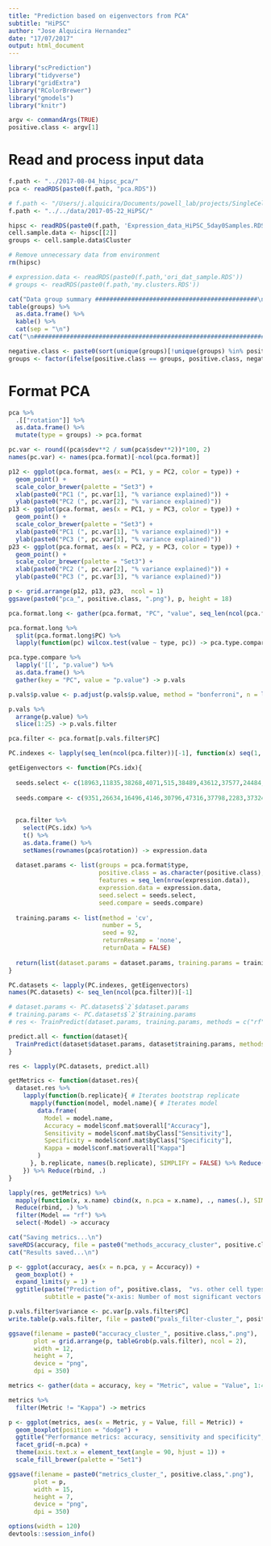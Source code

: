 ```yaml
---
title: "Prediction based on eigenvectors from PCA"
subtitle: "HiPSC"
author: "Jose Alquicira Hernandez"
date: "17/07/2017"
output: html_document
---
```


```r
library("scPrediction")
library("tidyverse")
library("gridExtra")
library("RColorBrewer")
library("gmodels")
library("knitr")
```

```r
argv <- commandArgs(TRUE)
positive.class <- argv[1]
```


# Read and process input data

```r
f.path <- "../2017-08-04_hipsc_pca/"
pca <- readRDS(paste0(f.path, "pca.RDS"))
```


```r
# f.path <- "/Users/j.alquicira/Documents/powell_lab/projects/SingleCell_Prediction/results/2017-05-22_IPSCAnalysis/test/"
f.path <- "../../data/2017-05-22_HiPSC/"

hipsc <- readRDS(paste0(f.path, 'Expression_data_HiPSC_5day0Samples.RDS'))
cell.sample.data <- hipsc[[2]]
groups <- cell.sample.data$Cluster

# Remove unnecessary data from environment
rm(hipsc)

# expression.data <- readRDS(paste0(f.path,'ori_dat_sample.RDS'))
# groups <- readRDS(paste0(f.path,'my.clusters.RDS'))
```


```r
cat("Data group summary #############################################\n\n")
table(groups) %>% 
  as.data.frame() %>% 
  kable() %>% 
  cat(sep = "\n")
cat("\n################################################################\n")
```

```r
negative.class <- paste0(sort(unique(groups)[!unique(groups) %in% positive.class]), collapse = "")
groups <- factor(ifelse(positive.class == groups, positive.class, negative.class), levels = c(positive.class, negative.class))
```

# Format PCA

```r
pca %>%
  .[["rotation"]] %>% 
  as.data.frame() %>% 
  mutate(type = groups) -> pca.format

pc.var <- round((pca$sdev**2 / sum(pca$sdev**2))*100, 2)
names(pc.var) <- names(pca.format)[-ncol(pca.format)]
```

```r
p12 <- ggplot(pca.format, aes(x = PC1, y = PC2, color = type)) +
  geom_point() +
  scale_color_brewer(palette = "Set3") +
  xlab(paste0("PC1 (", pc.var[1], "% variance explained)")) +
  ylab(paste0("PC2 (", pc.var[2], "% variance explained)"))
p13 <- ggplot(pca.format, aes(x = PC1, y = PC3, color = type)) +
  geom_point() +
  scale_color_brewer(palette = "Set3") +
  xlab(paste0("PC1 (", pc.var[1], "% variance explained)")) +
  ylab(paste0("PC3 (", pc.var[3], "% variance explained)"))
p23 <- ggplot(pca.format, aes(x = PC2, y = PC3, color = type)) +
  geom_point() +
  scale_color_brewer(palette = "Set3") +
  xlab(paste0("PC2 (", pc.var[2], "% variance explained)")) +
  ylab(paste0("PC3 (", pc.var[3], "% variance explained)"))
```

```r
p <- grid.arrange(p12, p13, p23,  ncol = 1)
ggsave(paste0("pca_", positive.class, ".png"), p, height = 18)
```


```r
pca.format.long <- gather(pca.format, "PC", "value", seq_len(ncol(pca.format) - 1))
```


```r
pca.format.long %>% 
  split(pca.format.long$PC) %>% 
  lapply(function(pc) wilcox.test(value ~ type, pc)) -> pca.type.compare

pca.type.compare %>% 
  lapply('[[', "p.value") %>% 
  as.data.frame() %>% 
  gather(key = "PC", value = "p.value") -> p.vals
```

```r
p.vals$p.value <- p.adjust(p.vals$p.value, method = "bonferroni", n = length(p.vals$p.value))

p.vals %>% 
  arrange(p.value) %>% 
  slice(1:25) -> p.vals.filter
```


```r
pca.filter <- pca.format[p.vals.filter$PC]
```


```r
PC.indexes <- lapply(seq_len(ncol(pca.filter))[-1], function(x) seq(1, x, 1))
```



```r
getEigenvectors <- function(PCs.idx){
  
  seeds.select <- c(18963,11835,38268,4071,515,38489,43612,37577,24484,20562,28354,30815,29137,29246,23762,15286,33605,26739,22919,32596,14373,46398,46064,39920,24110,20294,41148,48654,34029,25359,3016,22720,43078,45935,7979,430,3033,27125,10152,38860,13293,4566,31483,12965,21939,31440,31397,2100,19793,15853,43780,40804,9741,44354,13126,40070,40929,21237,38687,8988,19795,44104,39181,49170,48984,39446,22446,37099,11091,47020,45130,16437,42807,42560,44595,33712,34490,38548,30927,47522,41510,4189,5421,36331,39808,16249,40572,41146,41607,11705,12381,4728,31350,25172,4763,4181,17638,46408,39838,16460)
  
  seeds.compare <- c(9351,26634,16496,4146,30796,47316,37798,2283,37324,12043,20234,28458,13545,5507,39962,2151,24861,36024,1727,4813,44701,32887,32101,38658,28058,4139,36523,24541,7204,46413,21999,9407,10986,13552,35608,1484,40106,18300,44515,32833,48557,19541,22954,32915,33148,9983,5081,28216,49692,20618,21360,30864,16166,35157,10310,25301,36652,44388,30874,10472,24462,36189,45468,19067,35199,29697,18077,7920,27799,37463,29394,6106,22739,10333,2933,30697,764,34893,27751,12255,28325,42947,31440,39348,48143,27205,341,31589,45188,111,759,5723,36586,36847,33712,47969,3351,23386,35620,40907)
  
  
  pca.filter %>% 
    select(PCs.idx) %>% 
    t() %>% 
    as.data.frame() %>% 
    setNames(rownames(pca$rotation)) -> expression.data
  
  dataset.params <- list(groups = pca.format$type,
                         positive.class = as.character(positive.class),
                         features = seq_len(nrow(expression.data)),
                         expression.data = expression.data,
                         seed.select = seeds.select,
                         seed.compare = seeds.compare)
  
  training.params <- list(method = 'cv',
                          number = 5,
                          seed = 92,
                          returnResamp = 'none',
                          returnData = FALSE)
  
  return(list(dataset.params = dataset.params, training.params = training.params ))
}
```


```r
PC.datasets <- lapply(PC.indexes, getEigenvectors)
names(PC.datasets) <- seq_len(ncol(pca.filter))[-1]
```


```r
# dataset.params <- PC.datasets$`2`$dataset.params
# training.params <- PC.datasets$`2`$training.params
# res <- TrainPredict(dataset.params, training.params, methods = c("rf"), n.rep = 2, n.cores = 2)

predict.all <- function(dataset){
  TrainPredict(dataset$dataset.params, dataset$training.params, methods = c("rf"), n.rep = 10, n.cores = 10)
}

res <- lapply(PC.datasets, predict.all)
```

```r
getMetrics <- function(dataset.res){
  dataset.res %>%
    lapply(function(b.replicate){ # Iterates bootstrap replicate
      mapply(function(model, model.name){ # Iterates model
        data.frame(
          Model = model.name,
          Accuracy = model$conf.mat$overall["Accuracy"],
          Sensitivity = model$conf.mat$byClass["Sensitivity"],
          Specificity = model$conf.mat$byClass["Specificity"],
          Kappa = model$conf.mat$overall["Kappa"]
        )
      }, b.replicate, names(b.replicate), SIMPLIFY = FALSE) %>% Reduce(rbind, .)
    }) %>% Reduce(rbind, .)
}

lapply(res, getMetrics) %>% 
  mapply(function(x, x.name) cbind(x, n.pca = x.name), ., names(.), SIMPLIFY = FALSE) %>% 
  Reduce(rbind, .) %>% 
  filter(Model == "rf") %>% 
  select(-Model) -> accuracy
```


```r
cat("Saving metrics...\n")
saveRDS(accuracy, file = paste0("methods_accuracy_cluster", positive.class, ".RDS"))
cat("Results saved...\n")
```


```r
p <- ggplot(accuracy, aes(x = n.pca, y = Accuracy)) +
  geom_boxplot() +
  expand_limits(y = 1) +
  ggtitle(paste("Prediction of", positive.class,  "vs. other cell types"), 
          subtitle = paste("x-axis: Number of most significant vectors used as features"))
```


```r
p.vals.filter$variance <- pc.var[p.vals.filter$PC]
write.table(p.vals.filter, file = paste0("pvals_filter-cluster_", positive.class,".txt"), sep = "\t", row.names = FALSE, quote = FALSE)
```

```r
ggsave(filename = paste0("accuracy_cluster_", positive.class,".png"),
       plot = grid.arrange(p, tableGrob(p.vals.filter), ncol = 2),
       width = 12,
       height = 7,
       device = "png",
       dpi = 350)
```


```r
metrics <- gather(data = accuracy, key = "Metric", value = "Value", 1:4)

metrics %>% 
  filter(Metric != "Kappa") -> metrics
```


```r
p <- ggplot(metrics, aes(x = Metric, y = Value, fill = Metric)) +
  geom_boxplot(position = "dodge") +
  ggtitle("Performance metrics: accuracy, sensitivity and specificity", subtitle = "Each panel corresponds to the number of PCs used as features for predition. PCs are ranked by p-value.") +
  facet_grid(~n.pca) +
  theme(axis.text.x = element_text(angle = 90, hjust = 1)) +
  scale_fill_brewer(palette = "Set1")
```

```r
ggsave(filename = paste0("metrics_cluster_", positive.class,".png"),
       plot = p,
       width = 15,
       height = 7,
       device = "png",
       dpi = 350)
```


```r
options(width = 120)
devtools::session_info()
```
